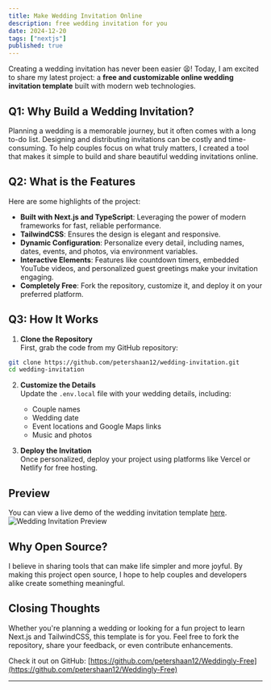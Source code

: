 ```yaml
---
title: Make Wedding Invitation Online
description: free wedding invitation for you
date: 2024-12-20
tags: ["nextjs"]
published: true
---
```


Creating a wedding invitation has never been easier 😫! Today, I am excited to share my latest project: a **free and customizable online wedding invitation template** built with modern web technologies.

## Q1: Why Build a Wedding Invitation?

Planning a wedding is a memorable journey, but it often comes with a long to-do list. Designing and distributing invitations can be costly and time-consuming. To help couples focus on what truly matters, I created a tool that makes it simple to build and share beautiful wedding invitations online.

## Q2: What is the Features

Here are some highlights of the project:

- **Built with Next.js and TypeScript**: Leveraging the power of modern frameworks for fast, reliable performance.
- **TailwindCSS**: Ensures the design is elegant and responsive.
- **Dynamic Configuration**: Personalize every detail, including names, dates, events, and photos, via environment variables.
- **Interactive Elements**: Features like countdown timers, embedded YouTube videos, and personalized guest greetings make your invitation engaging.
- **Completely Free**: Fork the repository, customize it, and deploy it on your preferred platform.

## Q3: How It Works

1. **Clone the Repository**  
   First, grab the code from my GitHub repository:
```bash
git clone https://github.com/petershaan12/wedding-invitation.git
cd wedding-invitation
```
2. **Customize the Details**  
   Update the `.env.local` file with your wedding details, including:
   - Couple names
   - Wedding date
   - Event locations and Google Maps links
   - Music and photos

3. **Deploy the Invitation**  
   Once personalized, deploy your project using platforms like Vercel or Netlify for free hosting.

## Preview
You can view a live demo of the wedding invitation template [here](https://weddingly-free.vercel.app/).
![Wedding Invitation Preview](/blog/make_wedding_invitation.png)

## Why Open Source?

I believe in sharing tools that can make life simpler and more joyful. By making this project open source, I hope to help couples and developers alike create something meaningful.

## Closing Thoughts

Whether you're planning a wedding or looking for a fun project to learn Next.js and TailwindCSS, this template is for you. Feel free to fork the repository, share your feedback, or even contribute enhancements.

Check it out on GitHub: [https://github.com/petershaan12/Weddingly-Free](https://github.com/petershaan12/Weddingly-Free)

---